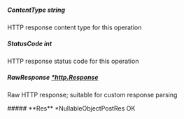 
##### **ContentType** string
HTTP response content type for this operation

##### **StatusCode** int
HTTP response status code for this operation

##### **RawResponse** [*http.Response](https://pkg.go.dev/net/http#Response)
Raw HTTP response; suitable for custom response parsing

<Collapsible>
    ##### **Res** *NullableObjectPostRes
    OK
    <Collapsible.Break/>
    <NullableObjectPostRes/>
</Collapsible>

